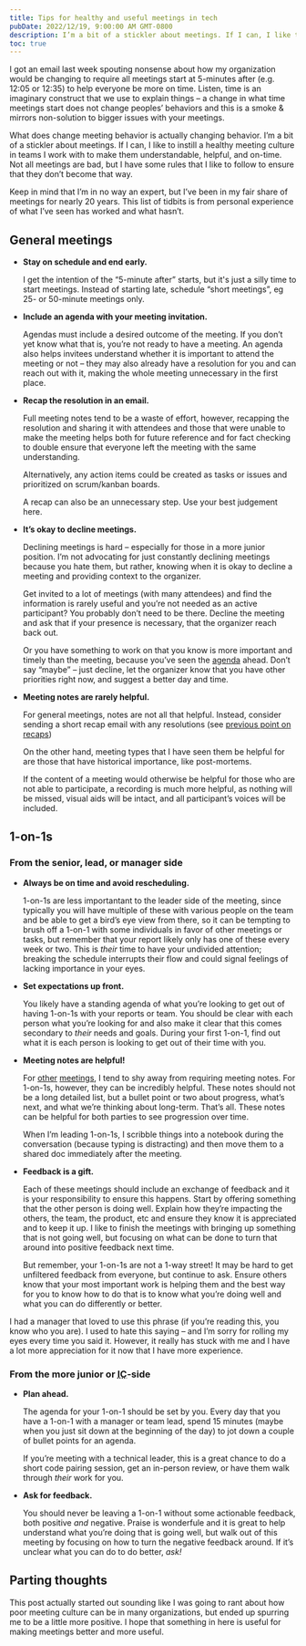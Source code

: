 ```yaml
---
title: Tips for healthy and useful meetings in tech
pubDate: 2022/12/19, 9:00:00 AM GMT-0800
description: I’m a bit of a stickler about meetings. If I can, I like to instill a healthy meeting culture in teams I work with. Not all meetings are bad, but I have some rules that I like to follow to ensure that they don’t become that way. This is my list of tips for keeping meetings healthy and useful.
toc: true
---
```



I got an email last week spouting nonsense about how my organization would be changing to require all meetings start at 5-minutes after (e.g. 12:05 or 12:35) to help everyone be more on time. Listen, time is an imaginary construct that we use to explain things – a change in what time meetings start does not change peoples’ behaviors and this is a smoke & mirrors non-solution to bigger issues with your meetings.

What does change meeting behavior is actually changing behavior. I’m a bit of a stickler about meetings. If I can, I like to instill a healthy meeting culture in teams I work with to make them understandable, helpful, and on-time. Not all meetings are bad, but I have some rules that I like to follow to ensure that they don’t become that way.

Keep in mind that I’m in no way an expert, but I’ve been in my fair share of meetings for nearly 20 years. This list of tidbits is from personal experience of what I’ve seen has worked and what hasn’t.

## General meetings

- **Stay on schedule and end early.**

  I get the intention of the “5-minute after” starts, but it's just a silly time to start meetings. Instead of starting late, schedule “short meetings”, eg 25- or 50-minute meetings only.

- <span id="agenda">**Include an agenda with your meeting invitation.**</span>

  Agendas must include a desired outcome of the meeting. If you don’t yet know what that is, you’re not ready to have a meeting. An agenda also helps invitees understand whether it is important to attend the meeting or not – they may also already have a resolution for you and can reach out with it, making the whole meeting unnecessary in the first place.

- <span id="recap">**Recap the resolution in an email.**</span>

  Full meeting notes tend to be a waste of effort, however, recapping the resolution and sharing it with attendees and those that were unable to make the meeting helps both for future reference and for fact checking to double ensure that everyone left the meeting with the same understanding.

  Alternatively, any action items could be created as tasks or issues and prioritized on scrum/kanban boards.

  A recap can also be an unnecessary step. Use your best judgement here.

- **It’s okay to decline meetings.**

  Declining meetings is hard – especially for those in a more junior position. I’m not advocating for just constantly declining meetings because you hate them, but rather, knowing when it is okay to decline a meeting and providing context to the organizer.

  Get invited to a lot of meetings (with many attendees) and find the information is rarely useful and you’re not needed as an active participant? You probably don’t need to be there. Decline the meeting and ask that if your presence is necessary, that the organizer reach back out.

  Or you have something to work on that you know is more important and timely than the meeting, because you’ve seen the [agenda](#agenda) ahead. Don’t say “maybe” – just decline, let the organizer know that you have other priorities right now, and suggest a better day and time.

- **Meeting notes are rarely helpful.**

  For general meetings, notes are not all that helpful. Instead, consider sending a short recap email with any resolutions (see [previous point on recaps](#recap))

  On the other hand, meeting types that I have seen them be helpful for are those that have historical importance, like post-mortems.

  If the content of a meeting would otherwise be helpful for those who are not able to participate, a recording is much more helpful, as nothing will be missed, visual aids will be intact, and all participant’s voices will be included.

## 1-on-1s

### From the senior, lead, or manager side

- **Always be on time and avoid rescheduling.**

  1-on-1s are less importantant to the leader side of the meeting, since typically you will have multiple of these with various people on the team and be able to get a bird’s eye view from there, so it can be tempting to brush off a 1-on-1 with some individuals in favor of other meetings or tasks, but remember that your report likely only has one of these every week or two. This is _their_ time to have your undivided attention; breaking the schedule interrupts their flow and could signal feelings of lacking importance in your eyes.

- **Set expectations up front.**

  You likely have a standing agenda of what you’re looking to get out of having 1-on-1s with your reports or team. You should be clear with each person what you’re looking for and also make it clear that this comes secondary to _their_ needs and goals. During your first 1-on-1, find out what it is each person is looking to get out of their time with you.

- **Meeting notes are helpful!**

  For [other](#group-meetings) [meetings](#recurring-meetings), I tend to shy away from requiring meeting notes. For 1-on-1s, however, they can be incredibly helpful. These notes should not be a long detailed list, but a bullet point or two about progress, what’s next, and what we’re thinking about long-term. That’s all. These notes can be helpful for both parties to see progression over time.

  When I’m leading 1-on-1s, I scribble things into a notebook during the conversation (because typing is distracting) and then move them to a shared doc immediately after the meeting.

- **Feedback is a gift.**

  Each of these meetings should include an exchange of feedback and it is your responsibility to ensure this happens. Start by offering something that the other person is doing well. Explain how they’re impacting the others, the team, the product, etc and ensure they know it is appreciated and to keep it up. I like to finish the meetings with bringing up something that is not going well, but focusing on what can be done to turn that around into positive feedback next time.

  But remember, your 1-on-1s are not a 1-way street! It may be hard to get unfiltered feedback from everyone, but continue to ask. Ensure others know that your most important work is helping them and the best way for you to know how to do that is to know what you’re doing well and what you can do differently or better.

<Aside title="“Feedback is a gift”">
	I had a manager that loved to use this phrase (if you’re reading this, you know who you are). I used to hate this
	saying – and I’m sorry for rolling my eyes every time you said it. However, it really has stuck with me and I have a
	lot more appreciation for it now that I have more experience.
</Aside>

### From the more junior or <abbr title="Individual Contributor">IC</abbr>-side

- **Plan ahead.**

  The agenda for your 1-on-1 should be set by you. Every day that you have a 1-on-1 with a manager or team lead, spend 15 minutes (maybe when you just sit down at the beginning of the day) to jot down a couple of bullet points for an agenda.

  If you’re meeting with a technical leader, this is a great chance to do a short code pairing session, get an in-person review, or have them walk through _their_ work for you.

- **Ask for feedback.**

  You should never be leaving a 1-on-1 without some actionable feedback, both positive _and_ negative. Praise is wonderfule and it is great to help understand what you’re doing that is going well, but walk out of this meeting by focusing on how to turn the negative feedback around. If it’s unclear what you can do to do better, _ask!_

## Parting thoughts

This post actually started out sounding like I was going to rant about how poor meeting culture can be in many organizations, but ended up spurring me to be a little more positive. I hope that something in here is useful for making meetings better and more useful.
